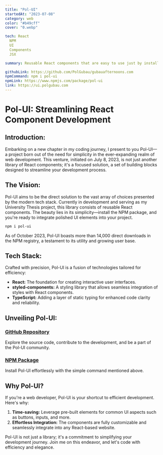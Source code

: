 ---
title: "Pol-UI"
startedAt: "2023-07-08"
category: web
color: "#b49cff"
cover: "0.webp"

tech: React
  NPM
  UI
  Components
  JSX

summary: Reusable React components that are easy to use just by installing an NPM package. Created with styled-components, React, and TypeScript, the components are fully customizable and ready to integrate on any website. It saves time and effort using the pre-built elements for common aspects of user interface such as buttons, inputs and more.

githubLink: https://github.com/PolGubau/gubauafternoons.com
npmCommand: npm i pol-ui
npmLink: https://www.npmjs.com/package/pol-ui
link: https://ui.polgubau.com
---

# **Pol-UI: Streamlining React Component Development**

## **Introduction:**

Embarking on a new chapter in my coding journey, I present to you Pol-UI—a project born out of the need for simplicity in the ever-expanding realm of web development. This venture, initiated on July 8, 2023, is not just another library of React components; it's a focused solution, a set of building blocks designed to streamline your development process.

## **The Vision:**

Pol-UI aims to be the direct solution to the vast array of choices presented by the modern tech stack. Currently in development and serving as my University Thesis project, this library consists of reusable React components. The beauty lies in its simplicity—install the NPM package, and you're ready to integrate polished UI elements into your project.

```bash
npm i pol-ui
```

As of October 2023, Pol-UI boasts more than 14,000 direct downloads in the NPM registry, a testament to its utility and growing user base.

## **Tech Stack:**

Crafted with precision, Pol-UI is a fusion of technologies tailored for efficiency:

- **React:** The foundation for creating interactive user interfaces.
- **styled-components:** A styling library that allows seamless integration of styles with React components.
- **TypeScript:** Adding a layer of static typing for enhanced code clarity and reliability.

## **Unveiling Pol-UI:**

### **[GitHub Repository](https://github.com/PolGubau/pol-ui)**

Explore the source code, contribute to the development, and be a part of the Pol-UI community.

### **[NPM Package](https://www.npmjs.com/package/pol-ui)**

Install Pol-UI effortlessly with the simple command mentioned above.

## **Why Pol-UI?**

If you're a web developer, Pol-UI is your shortcut to efficient development. Here's why:

1. **Time-saving:** Leverage pre-built elements for common UI aspects such as buttons, inputs, and more.
2. **Effortless Integration:** The components are fully customizable and seamlessly integrate into any React-based website.

Pol-UI is not just a library; it's a commitment to simplifying your development journey. Join me on this endeavor, and let's code with efficiency and elegance.

